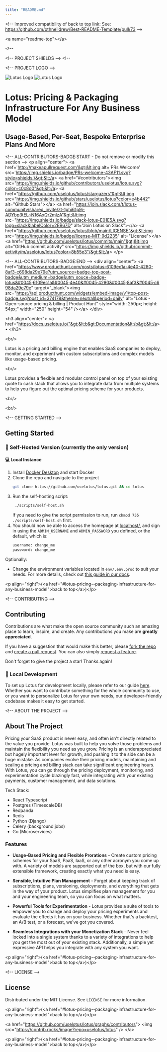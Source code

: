 ```yaml
---
title: "README.md"
---
```


&lt;!-- Improved compatibility of back to top link: See: https://github.com/othneildrew/Best-README-Template/pull/73 --&gt;

&lt;a name="readme-top"&gt;&lt;/a&gt;

&lt;!--



&lt;!-- PROJECT SHIELDS --&gt;
&lt;!--

&lt;!-- PROJECT LOGO --&gt;

![Lotus Logo](./design_resources/Logo1.1-total-black.png#gh-dark-mode-only)
![Lotus Logo](./design_resources/Lotus-Horizontal-Logo-RGB-Black-Medium.svg#gh-light-mode-only)

# Lotus: Pricing & Packaging Infrastructure For Any Business Model

## Usage-Based, Per-Seat, Bespoke Enterprise Plans And More

&lt;!-- ALL-CONTRIBUTORS-BADGE:START - Do not remove or modify this section --&gt;
&lt;p align="center"&gt;
   &lt;a href='http://makeapullrequest.com'&gt;&lt;img alt='PRs Welcome' src='https://img.shields.io/badge/PRs-welcome-43AF11.svg?style=shields'/&gt;&lt;/a&gt;
   &lt;a href="#contributors"&gt;&lt;img src="https://img.shields.io/github/contributors/uselotus/lotus.svg?color=c0c8d0"&gt;&lt;/a&gt;
   &lt;a href="https://github.com/uselotus/lotus/stargazers"&gt;&lt;img src="https://img.shields.io/github/stars/uselotus/lotus?color=e4b442" alt="Github Stars"&gt;&lt;/a&gt;
   &lt;a href="https://join.slack.com/t/lotus-community/shared_invite/zt-1ghi61p9j-ADYbp3tEL~N16AxQr2mlzA"&gt;&lt;img src="https://img.shields.io/badge/slack-lotus-E01E5A.svg?logo=slack&labelColor=2EB67D" alt="Join Lotus on Slack"&gt;&lt;/a&gt;
   &lt;a href="https://github.com/uselotus/lotus/blob/main/LICENSE"&gt;&lt;img src="https://img.shields.io/badge/license-MIT-9d2235" alt="License"&gt;&lt;/a&gt;
   &lt;a href="https://github.com/uselotus/lotus/commits/main"&gt;&lt;img alt="GitHub commit activity" src="https://img.shields.io/github/commit-activity/m/uselotus/lotus?color=8b55e3"/&gt;&lt;/a&gt;
&lt;/p&gt;

&lt;!-- ALL-CONTRIBUTORS-BADGE:END --&gt;
&lt;div align="center"&gt;
   &lt;a href="https://www.producthunt.com/posts/lotus-6109ec1a-4e40-4280-8af3-c698da29e79e?utm_source=badge-top-post-badge&utm_medium=badge&utm_souce=badge-lotus&#0045;6109ec1a&#0045;4e40&#0045;4280&#0045;8af3&#0045;c698da29e79e" target="_blank"&gt;&lt;img src="https://api.producthunt.com/widgets/embed-image/v1/top-post-badge.svg?post_id=374178&theme=neutral&period=daily" alt="Lotus - Open&#0045;source&#0032;pricing&#0032;&#0038;&#0032;billing | Product Hunt" style="width: 250px; height: 54px;" width="250" height="54" /&gt;&lt;/a&gt;
&lt;/div&gt;


&lt;h3 align="center"&gt;
  &lt;a href="https://docs.uselotus.io/"&gt;&lt;b&gt;Documentation&lt;/b&gt;&lt;/a&gt; &bull;
&lt;/h3&gt;

&lt;br/&gt;



Lotus is a pricing and billing engine that enables SaaS companies to deploy, monitor, and experiment with custom subscriptions and complex models like usage-based pricing.

&lt;br/&gt;

Lotus provides a flexible and modular control panel on top of your existing quote to cash stack that allows you to integrate data from multiple systems to help you figure out the optimal pricing scheme for your products.

&lt;br/&gt;


&lt;br/&gt;

&lt;!-- GETTING STARTED --&gt;

## Getting Started


### :bust_in_silhouette: Self-Hosted Version (currently the only version)

#### :computer: Local Instance

1. Install [Docker Desktop](https://www.docker.com/products/docker-desktop/) and start Docker
2. Clone the repo and navigate to the project
   ```sh
   git clone https://github.com/uselotus/lotus.git && cd lotus
   ```
3. Run the self-hosting script:
   ```sh
    ./scripts/self-host.sh
   ```
   If you need to give the script permission to run, run `chmod 755 ./scripts/self-host.sh` first.
4. You should now be able to access the homepage at [localhost/](http://localhost/), and sign in using the `ADMIN_USERNAME` and `ADMIN_PASSWORD` you defined, or the default, which is:
   ```py
   username: change_me
   password: change_me
   ```

Optionally:

- Change the environment variables located in `env/.env.prod` to suit your needs. For more details, check out [this guide in our docs](https://docs.uselotus.io/docs/overview/self-hosting).

&lt;p align="right"&gt;(&lt;a href="#lotus-pricing--packaging-infrastructure-for-any-business-model"&gt;back to top&lt;/a&gt;)&lt;/p&gt;

&lt;!-- CONTRIBUTING --&gt;

## Contributing

Contributions are what make the open source community such an amazing place to learn, inspire, and create. Any contributions you make are **greatly appreciated**.

If you have a suggestion that would make this better, please [fork the repo](https://github.com/uselotus/lotus) and [create a pull request](https://makeapullrequest.com/). You can also simply [request a feature](https://github.com/uselotus/lotus/issues/new?assignees=&labels=&template=feature_request.md&title=).

Don't forget to give the project a star! Thanks again!

### :construction_worker: Local Development

To set up Lotus for development locally, please refer to our guide [here](https://docs.uselotus.io/docs/contributing). Whether you want to contribute something for the whole community to use, or you want to personalize Lotus for your own needs, our developer-friendly codebase makes it easy to get started.

&lt;!-- ABOUT THE PROJECT --&gt;

## About The Project

Pricing your SaaS product is never easy, and often isn't directly related to the value you provide. Lotus was built to help you solve those problems and maintain the flexibility you need as you grow. Pricing is an underappreciated but hugely important lever for growth, and pushing it to the side can be a huge mistake. As companies evolve their pricing models, maintaining and scaling a pricing and billing stack can take significant engineering hours. With Lotus, you can go through the pricing deployment, monitoring, and experimentation cycle blazingly fast, while integrating with your existing payments, customer management, and data solutions.

Tech Stack:

- React Typescript
- Postgres (TimescaleDB)
- Redpanda
- Redis
- Python (Django)
- Celery (background jobs)
- Go (Microservices)

### Features

- **Usage-Based Pricing and Flexible Prorations** - Create custom pricing schemes for your SaaS, PaaS, IaaS, or any other acronym you come up with. A variety of models are supported out of the box, but with our fully extensible framework, creating exactly what you need is easy.

- **Sensible, Intuitive Plan Management** - Forget about keeping track of subscriptions, plans, versioning, deployments, and everything that gets in the way of your product. Lotus simplifies plan management for you and your engineering team, so you can focus on what matters.

- **Powerful Tools for Experimentation** - Lotus provides a suite of tools to empower you to change and deploy your pricing experiments and evaluate the effects it has on your business. Whether that's a backtest, an A/B test, or a forecast, we've got you covered.

- **Seamless Integrations with your Monetization Stack** - Never feel locked into a single system thanks to a variety of integrations to help you get the most out of your existing stack. Additionally, a simple yet expressive API helps you integrate with any system you want.


&lt;p align="right"&gt;(&lt;a href="#lotus-pricing--packaging-infrastructure-for-any-business-model"&gt;back to top&lt;/a&gt;)&lt;/p&gt;

&lt;!-- LICENSE --&gt;

## License

Distributed under the MIT License. See `LICENSE` for more information.

&lt;p align="right"&gt;(&lt;a href="#lotus-pricing--packaging-infrastructure-for-any-business-model"&gt;back to top&lt;/a&gt;)&lt;/p&gt;


&lt;a href="https://github.com/uselotus/lotus/graphs/contributors"&gt;
  &lt;img src="https://contrib.rocks/image?repo=uselotus/lotus" /&gt;
&lt;/a&gt;


&lt;p align="right"&gt;(&lt;a href="#lotus-pricing--packaging-infrastructure-for-any-business-model"&gt;back to top&lt;/a&gt;)&lt;/p&gt;
